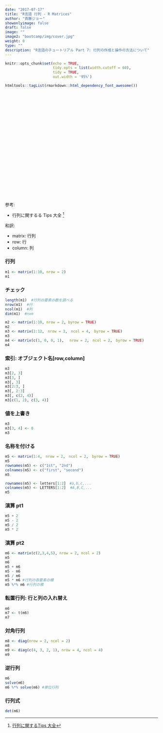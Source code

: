 ```yaml
---
date: "2017-07-17"
title: "R言語 行列 - R Matrices"
author: "斉藤ジョー"
showonlyimage: false
draft: false
image: ""
image2: "bootcamp/img/cover.jpg"
weight: 0
type: ""
description: "R言語のチュートリアル Part 7: 行列の作成と操作の方法について"
---
```


```r
knitr::opts_chunk$set(echo = TRUE, 
                      tidy.opts = list(width.cutoff = 60),
                      tidy = TRUE, 
                      out.width = '95%')
```

```r
htmltools::tagList(rmarkdown::html_dependency_font_awesome())
```



<div class="video-container">
<iframe class="center_iframe" width="560" height="315" src="" frameborder="0" allowfullscreen></iframe>
</div>

&nbsp;

参考:  

- 行列に関するる Tips 大全 ^[[行列に関するTips 大全](http://www.okadajp.org/RWiki/?%E8%A1%8C%E5%88%97Tips%E5%A4%A7%E5%85%A80)]
  
和訳:  

- matrix: 行列  
- row: 行  
- column: 列  

### 行列
```r
m1 <- matrix(1:10, nrow = 2)
m1
```

### チェック
```r
length(m1)  #行列の要素の数を調べる
nrow(m1)  #行
ncol(m1)  #列
dim(m1)  #nxm

m2 <- matrix(1:10, nrow = 2, byrow = TRUE)
m2
m3 <- matrix(1:12,　nrow = 3,　ncol = 4,　byrow = TRUE)
m3
m4 <- matrix(c(1, 0, 0, 1),　 nrow = 2,　ncol = 2,　byrow = TRUE)
m4
```

### 索引: オブジェクト名[row,column]
```r
m3
m3[2, 3]
m3[3, ]
m3[, 3]
m3[2:3, ]　　
m3[, 2:3]
m3[, c(2, 4)]
m3[c(1, 2), c(3, 4)]
```

### 値を上書き
```r
m3
m3[3, 4] <- 0
m3
```

### 名称を付ける
```r
m5 <- matrix(1:4,　nrow = 2,　ncol = 2,　byrow = TRUE)
m5
rownames(m5) <- c("1st", "2nd")
colnames(m5) <- c("first", "second")
m5

rownames(m5) <- letters[1:2]　#a,b,c,...
colnames(m5) <- LETTERS[1:2]  #A,B,C,...
m5
```

### 演算 pt1
```r
m5 + 2
m5 - 2
m5 / 2
m5 * 2
```

### 演算 pt2
```r
m6 <- matrix(c(2,3,4,5), nrow = 2, ncol = 2)
m5
m6
m5 + m6
m5 - m6
m5 / m6
m5 * m6 #行列の各要素の積
m5 %*% m6 #行列の積
```

### 転置行列: 行と列の入れ替え
```r
m6
m7 <- t(m6)
m7
```

### 対角行列
```r
m8 <- diag(nrow = 2, ncol = 2)
m8
m9 <- diag(c(4, 3, 2, 1), nrow = 4, ncol = 4)
m9
```

### 逆行列
```r
m6
solve(m6)
m6 %*% solve(m6) #単位行列
```

### 行列式
```r
det(m6)
```


